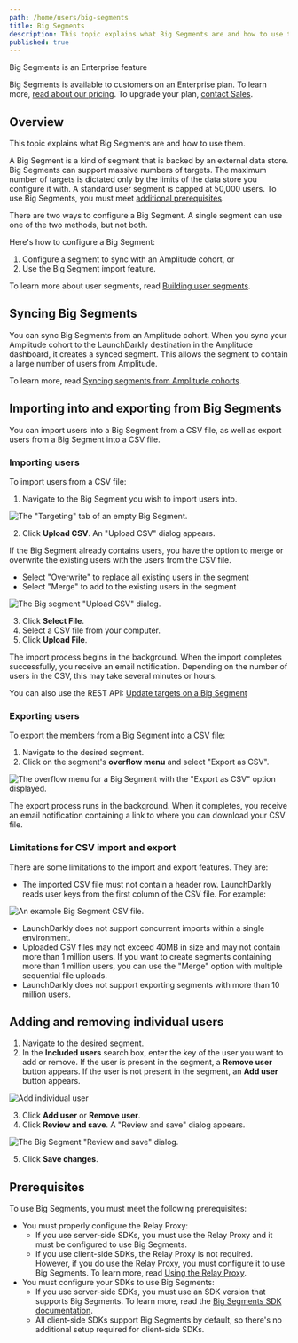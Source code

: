 ```yaml
---
path: /home/users/big-segments
title: Big Segments
description: This topic explains what Big Segments are and how to use them.
published: true
---
```


<Callout intent="primary">
  <CalloutTitle>Big Segments is an Enterprise feature</CalloutTitle>
  <CalloutDescription>

Big Segments is available to customers on an Enterprise plan. To learn more, [read about our pricing](https://launchdarkly.com/pricing/). To upgrade your plan, [contact Sales](https://launchdarkly.com/contact-sales/).

  </CalloutDescription>
</Callout>

## Overview

This topic explains what Big Segments are and how to use them.

A Big Segment is a kind of segment that is backed by an external data store. Big Segments can support massive numbers of targets. The maximum number of targets is dictated only by the limits of the data store you configure it with. A standard user segment is capped at 50,000 users. To use Big Segments, you must meet [additional prerequisites](#prerequisites).

There are two ways to configure a Big Segment. A single segment can use one of the two methods, but not both.

Here's how to configure a Big Segment:

1. Configure a segment to sync with an Amplitude cohort, or
2. Use the Big Segment import feature.

To learn more about user segments, read [Building user segments](/home/users/segments).

## Syncing Big Segments

You can sync Big Segments from an Amplitude cohort. When you sync your Amplitude cohort to the LaunchDarkly destination in the Amplitude dashboard, it creates a synced segment. This allows the segment to contain a large number of users from Amplitude.

To learn more, read [Syncing segments from Amplitude cohorts](/home/users/synced-segments).

## Importing into and exporting from Big Segments

You can import users into a Big Segment from a CSV file, as well as export users from a Big Segment into a CSV file.

### Importing users

To import users from a CSV file:

1. Navigate to the Big Segment you wish to import users into.

![The "Targeting" tab of an empty Big Segment.](big-segment-empty.png)

2. Click **Upload CSV**. An "Upload CSV" dialog appears. 

If the Big Segment already contains users, you have the option to merge or overwrite the existing users with the users from the CSV file.
 - Select "Overwrite" to replace all existing users in the segment
 - Select "Merge" to add to the existing users in the segment

![The Big segment "Upload CSV" dialog.](big-segment-upload-modal.png)

3. Click **Select File**.
4. Select a CSV file from your computer.
5. Click **Upload File**.

The import process begins in the background. When the import completes successfully, you receive an email notification. Depending on the number of users in the CSV, this may take several minutes or hours.

<LearnMore>

You can also use the REST API: [Update targets on a Big Segment](https://apidocs.launchdarkly.com/tag/Segments#operation/updateBigSegmentTargets)

</LearnMore>


### Exporting users

To export the members from a Big Segment into a CSV file:

1. Navigate to the desired segment.
2. Click on the segment's **overflow menu** and select "Export as CSV".

![The overflow menu for a Big Segment with the "Export as CSV" option displayed.](big-segment-export.png)

The export process runs in the background. When it completes, you receive an email notification containing a link to where you can download your CSV file.

### Limitations for CSV import and export

There are some limitations to the import and export features. They are:

- The imported CSV file must not contain a header row. LaunchDarkly reads user keys from the first column of the CSV file. For example:

![An example Big Segment CSV file.](big-segment-example-csv.png)

- LaunchDarkly does not support concurrent imports within a single environment.
- Uploaded CSV files may not exceed 40MB in size and may not contain more than 1 million users. If you want to create segments containing more than 1 million users, you can use the "Merge" option with multiple sequential file uploads.
- LaunchDarkly does not support exporting segments with more than 10 million users.

## Adding and removing individual users

1. Navigate to the desired segment.
2. In the **Included users** search box, enter the key of the user you want to add or remove. If the user is present in
the segment, a **Remove user** button appears. If the user is not present in the segment, an **Add user** button appears.

![Add individual user](big-segment-add-individual-user.png)

3. Click **Add user** or **Remove user**.
4. Click **Review and save**. A "Review and save" dialog appears.

![The Big Segment "Review and save" dialog.](big-segment-review-and-save.png)


5. Click **Save changes**.


## Prerequisites

To use Big Segments, you must meet the following prerequisites:

- You must properly configure the Relay Proxy:
    - If you use server-side SDKs, you must use the Relay Proxy and it must be configured to use Big Segments.
    - If you use client-side SDKs, the Relay Proxy is not required. However, if you do use the Relay Proxy, you must configure it to use Big Segments. To learn more, read [Using the Relay Proxy](/home/relay-proxy/using).
- You must configure your SDKs to use Big Segments:
    - If you use server-side SDKs, you must use an SDK version that supports Big Segments. To learn more, read the [Big Segments SDK documentation](/sdk/features/big-segments).
    - All client-side SDKs support Big Segments by default, so there's no additional setup required for client-side SDKs.
